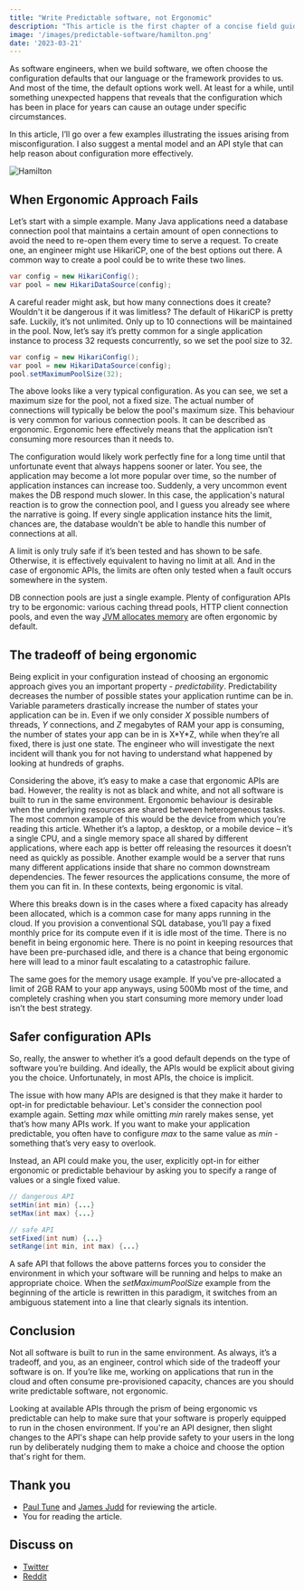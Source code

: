 ```yaml
---
title: "Write Predictable software, not Ergonomic"
description: "This article is the first chapter of a concise field guide for running and supporting JVM applications, focusing on memory. The guide focuses on the most practical aspects of dealing with JVM applications, primarily server-side ones."
image: '/images/predictable-software/hamilton.png'
date: '2023-03-21'
---
```



As software engineers, when we build software, we often choose the configuration defaults that our language or the framework provides to us. And most of the time, the default options work well. At least for a while, until something unexpected happens that reveals that the configuration which has been in place for years can cause an outage under specific circumstances.

In this article, I’ll go over a few examples illustrating the issues arising from misconfiguration. I also suggest a mental model and an API style that can help reason about configuration more effectively.

![Hamilton](/images/predictable-software/hamilton.png)

<Quote
    quote="I'd rather be divisive than indecisive. Drop the niceties."
    attribution="Lin Manuel Miranda, Alexander Hamilton"
/>

## When Ergonomic Approach Fails

Let’s start with a simple example. Many Java applications need a database connection pool that maintains a certain amount of open connections to avoid the need to re-open them every time to serve a request. To create one, an engineer might use HikariCP, one of the best options out there. A common way to create a pool could be to write these two lines.

```java
var config = new HikariConfig();
var pool = new HikariDataSource(config);
```

A careful reader might ask, but how many connections does it create? Wouldn't it be dangerous if it was limitless? The default of HikariCP is pretty safe. Luckily, it’s not unlimited. Only up to 10 connections will be maintained in the pool. Now, let’s say it’s pretty common for a single application instance to process 32 requests concurrently, so we set the pool size to 32.

```java
var config = new HikariConfig();
var pool = new HikariDataSource(config);
pool.setMaximumPoolSize(32);
```

The above looks like a very typical configuration. As you can see, we set a maximum size for the pool, not a fixed size. The actual number of connections will typically be below the pool's maximum size. This behaviour is very common for various connection pools. It can be described as ergonomic. Ergonomic here effectively means that the application isn’t consuming more resources than it needs to.

The configuration would likely work perfectly fine for a long time until that unfortunate event that always happens sooner or later. You see, the application may become a lot more popular over time, so the number of application instances can increase too. Suddenly, a very uncommon event makes the DB respond much slower. In this case, the application's natural reaction is to grow the connection pool, and I guess you already see where the narrative is going. If every single application instance hits the limit, chances are, the database wouldn't be able to handle this number of connections at all.

A limit is only truly safe if it’s been tested and has shown to be safe. Otherwise, it is effectively equivalent to having no limit at all. And in the case of ergonomic APIs, the limits are often only tested when a fault occurs somewhere in the system.

DB connection pools are just a single example. Plenty of configuration APIs try to be ergonomic: various caching thread pools, HTTP client connection pools, and even the way [JVM allocates memory](/posts/01-02-2023-jvm-field-guide-memory#process-memory-usage) are often ergonomic by default.

## The tradeoff of being ergonomic

Being explicit in your configuration instead of choosing an ergonomic approach gives you an important property - _predictability_. Predictability decreases the number of possible states your application runtime can be in. Variable parameters drastically increase the number of states your application can be in. Even if we only consider *X* possible numbers of threads, *Y* connections, and *Z* megabytes of RAM your app is consuming, the number of states your app can be in is X\*Y\*Z, while when they’re all fixed, there is just one state. The engineer who will investigate the next incident will thank you for not having to understand what happened by looking at hundreds of graphs.

Considering the above, it’s easy to make a case that ergonomic APIs are bad. However, the reality is not as black and white, and not all software is built to run in the same environment. Ergonomic behaviour is desirable when the underlying resources are shared between heterogeneous tasks. The most common example of this would be the device from which you’re reading this article. Whether it’s a laptop, a desktop, or a mobile device – it’s a single CPU, and a single memory space all shared by different applications, where each app is better off releasing the resources it doesn’t need as quickly as possible. Another example would be a server that runs many different applications inside that share no common downstream dependencies. The fewer resources the applications consume, the more of them you can fit in. In these contexts, being ergonomic is vital.

Where this breaks down is in the cases where a fixed capacity has already been allocated, which is a common case for many apps running in the cloud. If you provision a conventional SQL database, you’ll pay a fixed monthly price for its compute even if it is idle most of the time. There is no benefit in being ergonomic here. There is no point in keeping resources that have been pre-purchased idle, and there is a chance that being ergonomic here will lead to a minor fault escalating to a catastrophic failure.

The same goes for the memory usage example. If you’ve pre-allocated a limit of 2GB RAM to your app anyways, using 500Mb most of the time, and completely crashing when you start consuming more memory under load isn’t the best strategy.

## Safer configuration APIs

So, really, the answer to whether it’s a good default depends on the type of software you’re building. And ideally, the APIs would be explicit about giving you the choice. Unfortunately, in most APIs, the choice is implicit.

The issue with how many APIs are designed is that they make it harder to opt-in for predictable behaviour. Let's consider the connection pool example again. Setting _max_ while omitting _min_ rarely makes sense, yet that’s how many APIs work. If you want to make your application predictable, you often have to configure _max_ to the same value as _min_ - something that’s very easy to overlook.

Instead, an API could make you, the user, explicitly opt-in for either ergonomic or predictable behaviour by asking you to specify a range of values or a single fixed value.

```java
// dangerous API
setMin(int min) {...}
setMax(int max) {...}

// safe API
setFixed(int num) {...}
setRange(int min, int max) {...}
```

A safe API that follows the above patterns forces you to consider the environment in which your software will be running and helps to make an appropriate choice. When the *setMaximumPoolSize* example from the beginning of the article is rewritten in this paradigm, it switches from an ambiguous statement into a line that clearly signals its intention.

## Conclusion

Not all software is built to run in the same environment. As always, it’s a tradeoff, and you, as an engineer, control which side of the tradeoff your software is on. If you’re like me, working on applications that run in the cloud and often consume pre-provisioned capacity, chances are you should write predictable software, not ergonomic.

Looking at available APIs through the prism of being ergonomic vs predictable can help to make sure that your software is properly equipped to run in the chosen environment. If you're an API designer, then slight changes to the API's shape can help provide safety to your users in the long run by deliberately nudging them to make a choice and choose the option that's right for them.

## Thank you

- [Paul Tune](https://twitter.com/ptuls) and [James Judd](https://twitter.com/Juddling) for reviewing the article.
- You for reading the article.

## Discuss on

* [Twitter](https://twitter.com/SerCeMan/status/1638138823942238208)
* [Reddit](https://www.reddit.com/r/programming/comments/11xe0tx/write_predictable_software_not_ergonomic/)